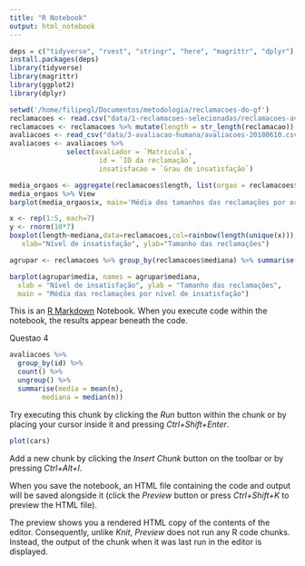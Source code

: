 ```yaml
---
title: "R Notebook"
output: html_notebook
---
```

```r
deps = c("tidyverse", "rvest", "stringr", "here", "magrittr", "dplyr")
install.packages(deps)
library(tidyverse)
library(magrittr)
library(ggplot2)
library(dplyr)
```

```r
setwd('/home/filipegl/Documentos/metodologia/reclamacoes-do-gf')
reclamacoes <- read.csv("data/1-reclamacoes-selecionadas/reclamacoes-avaliadas.csv")
reclamacoes <- reclamacoes %>% mutate(length = str_length(reclamacao))
avaliacoes <- read_csv("data/3-avaliacao-humana/avaliacoes-20180610.csv")
avaliacoes <- avaliacoes %>% 
              select(avaliador = `Matricula`, 
                      id = `ID da reclamação`, 
                      insatisfacao = `Grau de insatisfação`)
```

```r

media_orgaos <- aggregate(reclamacoes$length, list(orgao = reclamacoes$orgao), mean)
media_orgaos %>% View
barplot(media_orgaos$x, main='Média dos tamanhos das reclamações por orgão', names.arg = media_orgaos$orgao)
```
```r
x <- rep(1:5, each=7)
y <- rnorm(10*7)
boxplot(length~mediana,data=reclamacoes,col=rainbow(length(unique(x))), main="Média das reclamações por nível de insatisfação",
   xlab="Nível de insatisfação", ylab="Tamanho das reclamações") 

agrupar <- reclamacoes %>% group_by(reclamacoes$mediana) %>% summarise(media = mean(length)) 

barplot(agrupar$media, names = agrupar$mediana,
  xlab = "Nível de insatisfação", ylab = "Tamanho das reclamações",
  main = "Média das reclamações por nível de insatisfação")
```
This is an [R Markdown](http://rmarkdown.rstudio.com) Notebook. When you execute code within the notebook, the results appear beneath the code. 



Questao 4
```r
avaliacoes %>% 
  group_by(id) %>% 
  count() %>%
  ungroup() %>% 
  summarise(media = mean(n), 
        mediana = median(n))
```


Try executing this chunk by clicking the *Run* button within the chunk or by placing your cursor inside it and pressing *Ctrl+Shift+Enter*. 

```r
plot(cars)
```

Add a new chunk by clicking the *Insert Chunk* button on the toolbar or by pressing *Ctrl+Alt+I*.

When you save the notebook, an HTML file containing the code and output will be saved alongside it (click the *Preview* button or press *Ctrl+Shift+K* to preview the HTML file).

The preview shows you a rendered HTML copy of the contents of the editor. Consequently, unlike *Knit*, *Preview* does not run any R code chunks. Instead, the output of the chunk when it was last run in the editor is displayed.
